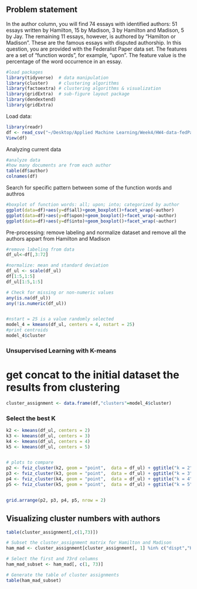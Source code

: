 ## Problem statement
In the author column, you will find 74 essays with identified authors: 51 essays written by Hamilton, 15 by Madison, 3 by Hamilton and Madison, 5 by Jay. The remaining 11 essays, however, is authored by “Hamilton or Madison”. These are the famous essays with disputed authorship. In this question, you are provided with the Federalist Paper data set. The features are a set of “function words”, for example, “upon”. The feature value is the percentage of the word occurrence in an essay. 

```r
#load packages
library(tidyverse)  # data manipulation
library(cluster)    # clustering algorithms
library(factoextra) # clustering algorithms & visualization
library(gridExtra)  # sub-figure layout package
library(dendextend)
library(gridExtra)
```

Load data:
  
  ```r
library(readr)
df <- read_csv("~/Desktop/Applied Machine Learning/Week4/HW4-data-fedPapers85(1).csv")
View(df)
```

Analyzing current data

```r
#analyze data
#how many documents are from each author
table(df$author)
colnames(df)

```

Search for specific pattern between some of the function words and authros

```r
#boxplot of function words: all; upon; into; categorized by author
ggplot(data=df)+aes(y=df$all)+geom_boxplot()+facet_wrap(~author) 
ggplot(data=df)+aes(y=df$upon)+geom_boxplot()+facet_wrap(~author) 
ggplot(data=df)+aes(y=df$into)+geom_boxplot()+facet_wrap(~author) 

```

Pre-processing: remove labeling and normalize dataset and remove all the authors
appart from Hamilton and Madison

```r
#remove labeling from data
df_ul<-df[,3:72]

#normalize: mean and standard deviation
df_ul <- scale(df_ul)
df[1:5,1:5]
df_ul[1:5,1:5]

```

```r
# Check for missing or non-numeric values
any(is.na(df_ul))
any(!is.numeric(df_ul))



```
```r
#nstart = 25 is a value randomly selected
model_4 = kmeans(df_ul, centers = 4, nstart = 25)
#print centroids
model_4$cluster
```


### Unsupervised Learning with K-means
# get concat to the initial dataset the results from clustering
```r
cluster_assignment <- data.frame(df,"clusters"=model_4$cluster)
```

### Select the best K

```r

k2 <- kmeans(df_ul, centers = 2)
k3 <- kmeans(df_ul, centers = 3)
k4 <- kmeans(df_ul, centers = 4)
k5 <- kmeans(df_ul, centers = 5)


# plots to compare
p2 <- fviz_cluster(k2, geom = "point",  data = df_ul) + ggtitle("k = 2")
p3 <- fviz_cluster(k3, geom = "point",  data = df_ul) + ggtitle("k = 3")
p4 <- fviz_cluster(k4, geom = "point",  data = df_ul) + ggtitle("k = 4")
p5 <- fviz_cluster(k5, geom = "point",  data = df_ul) + ggtitle("k = 5")


grid.arrange(p2, p3, p4, p5, nrow = 2)
```

## Visualizing cluster numbers with authors

```r
table(cluster_assignment[,c(1,73)])
```

```r
# Subset the cluster_assignment matrix for Hamilton and Madison
ham_mad <- cluster_assignment[cluster_assignment[, 1] %in% c("dispt","Hamilton", "Madison"), ]

# Select the first and 73rd columns
ham_mad_subset <- ham_mad[, c(1, 73)]

# Generate the table of cluster assignments
table(ham_mad_subset)

```

